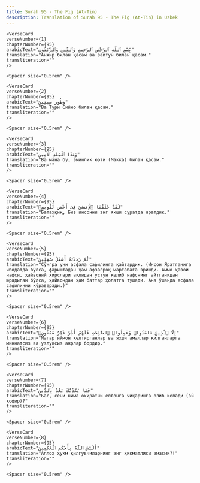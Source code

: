 ```yaml
---
title: Surah 95 - The Fig (At-Tin)  
description: Translation of Surah 95 - The Fig (At-Tin) in Uzbek
---
```







    <VerseCard 
    verseNumber={1}
    chapterNumber={95}
    arabicText="بِّسْمِ ٱللَّهِ ٱلرَّحْمَٰنِ ٱلرَّحِيمِ وَٱلتِّينِ وَٱلزَّيْتُونِ"
    translation="Анжир билан қасам ва зайтун билан қасам."
    transliteration=""
    />

    <Spacer size="0.5rem" />
                
    <VerseCard 
    verseNumber={2}
    chapterNumber={95}
    arabicText="وَطُورِ سِينِينَ"
    translation="Ва Тури Сийно билан қасам."
    transliteration=""
    />

    <Spacer size="0.5rem" />
                
    <VerseCard 
    verseNumber={3}
    chapterNumber={95}
    arabicText="وَهَٰذَا ٱلْبَلَدِ ٱلْأَمِينِ"
    translation="Ва мана бу, эминлик юрти (Макка) билан қасам."
    transliteration=""
    />

    <Spacer size="0.5rem" />
                
    <VerseCard 
    verseNumber={4}
    chapterNumber={95}
    arabicText="لَقَدْ خَلَقْنَا ٱلْإِنسَٰنَ فِىٓ أَحْسَنِ تَقْوِيمٍۢ"
    translation="Батаҳқиқ, Биз инсонни энг яхши суратда яратдик."
    transliteration=""
    />

    <Spacer size="0.5rem" />
                
    <VerseCard 
    verseNumber={5}
    chapterNumber={95}
    arabicText="ثُمَّ رَدَدْنَٰهُ أَسْفَلَ سَٰفِلِينَ"
    translation="Сўнгра уни асфала сафилинга қайтардик. (Инсон Яратганига ибодатда бўлса, фариштадан ҳам афзалроқ мартабага эришди. Аммо ҳавои нафси, ҳайвоний хирслари ақлидан устун келиб нафснинг айтганидан юрадиган бўлса, ҳайвондан ҳам баттар ҳолатга тушади. Ана ўшанда асфала сафилинни кўраверади.)"
    transliteration=""
    />

    <Spacer size="0.5rem" />
                
    <VerseCard 
    verseNumber={6}
    chapterNumber={95}
    arabicText="إِلَّا ٱلَّذِينَ ءَامَنُوا۟ وَعَمِلُوا۟ ٱلصَّٰلِحَٰتِ فَلَهُمْ أَجْرٌ غَيْرُ مَمْنُونٍۢ"
    translation="Магар иймон келтирганлар ва яхши амаллар қилганларга миннатсиз ва узлуксиз ажрлар бордир."
    transliteration=""
    />

    <Spacer size="0.5rem" />
                
    <VerseCard 
    verseNumber={7}
    chapterNumber={95}
    arabicText="فَمَا يُكَذِّبُكَ بَعْدُ بِٱلدِّينِ"
    translation="Бас, сени нима охиратни ёлғонга чиқаришга олиб келади (эй кофир)?"
    transliteration=""
    />

    <Spacer size="0.5rem" />
                
    <VerseCard 
    verseNumber={8}
    chapterNumber={95}
    arabicText="أَلَيْسَ ٱللَّهُ بِأَحْكَمِ ٱلْحَٰكِمِينَ"
    translation="Аллоҳ ҳукм қилгувчиларнинг энг ҳикматлиси эмасми?!"
    transliteration=""
    />

    <Spacer size="0.5rem" />
                